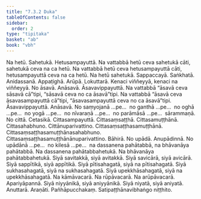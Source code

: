 ```yaml
---
title: "7.3.2 Duka"
tableOfContents: false
sidebar:
  order: 2
type: "tipitaka"
basket: "ab"
book: "vbh"
---
```



<DynamicBreadcrumb />

<Division number="389" book="vbh" bookNo="30" page="214">

<Paragraph number="1385" book="vbh">
Na hetū. Sahetukā. Hetusampayuttā. Na vattabbā hetū ceva sahetukā cāti, sahetukā ceva na ca hetū. Na vattabbā hetū ceva hetusampayuttā cāti, hetusampayuttā ceva na ca hetū. Na hetū sahetukā.
</Paragraph>

<Paragraph number="1386" book="vbh">
Sappaccayā. Saṅkhatā. Anidassanā. Appaṭighā. Arūpā. Lokuttarā. Kenaci viññeyyā, kenaci na viññeyyā. No āsavā. Anāsavā. Āsavavippayuttā. Na vattabbā “āsavā ceva sāsavā cā”tipi, “sāsavā ceva no ca āsavā”tipi. Na vattabbā “āsavā ceva āsavasampayuttā cā”tipi, “āsavasampayuttā ceva no ca āsavā”tipi. Āsavavippayuttā. Anāsavā. No saṃyojanā …pe…  no ganthā …pe…  no oghā …pe…  no yogā …pe…  no nīvaraṇā …pe…  no parāmāsā …pe…  sārammaṇā. No cittā. Cetasikā. Cittasampayuttā. Cittasaṃsaṭṭhā. Cittasamuṭṭhānā. Cittasahabhuno. Cittānuparivattino. Cittasaṃsaṭṭhasamuṭṭhānā. Cittasaṃsaṭṭhasamuṭṭhānasahabhuno. Cittasaṃsaṭṭhasamuṭṭhānānuparivattino. Bāhirā. No upādā. Anupādinnā. No upādānā …pe…  no kilesā …pe…  na dassanena pahātabbā, na bhāvanāya pahātabbā. Na dassanena pahātabbahetukā. Na bhāvanāya pahātabbahetukā.
</Paragraph>

<Paragraph number="1387" book="vbh">
Siyā savitakkā, siyā avitakkā. Siyā savicārā, siyā avicārā. Siyā sappītikā, siyā appītikā. Siyā pītisahagatā, siyā na pītisahagatā. Siyā sukhasahagatā, siyā na sukhasahagatā. Siyā upekkhāsahagatā, siyā na upekkhāsahagatā. Na kāmāvacarā. Na rūpāvacarā. Na arūpāvacarā. Apariyāpannā. Siyā niyyānikā, siyā aniyyānikā. Siyā niyatā, siyā aniyatā. Anuttarā. Araṇāti.

</Paragraph>
</Division>

<Paragraph number="1388" type="center" book="vbh">
Pañhāpucchakaṃ.



</Paragraph>

<Paragraph number="1389" type="center" book="vbh">
Satipaṭṭhānavibhaṅgo niṭṭhito.
</Paragraph>